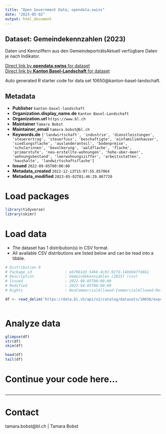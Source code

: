 ```yaml
---
title: "Open Government Data, opendata.swiss"
date: "2023-05-02"
output: html_document
---
```


## Dataset: Gemeindekennzahlen (2023)

Daten und Kennziffern aus den GemeindeporträtsAktuell verfügbare Daten je nach Indikator.

[Direct link by **opendata.swiss** for dataset](https://opendata.swiss/de/dataset/gemeindekennzahlen-2022)<br>
[Direct link by **Kanton Basel-Landschaft** for dataset](https://data.bl.ch/explore/dataset/10650/)

Auto generated R starter code for data set 10650@kanton-basel-landschaft.

## Metadata

- **Publisher** `kanton-basel-landschaft`
- **Organization.display_name.de** `Kanton Basel-Landschaft`
- **Organization.url** `https://www.bl.ch`
- **Maintainer** `Tamara Bobst`
- **Maintainer_email** `tamara.bobst@bl.ch`
- **Keywords.de** `['landwirtschaft', 'industrie', 'dienstleistungen', 'steuerertrag', 'steuerfuss', 'beschaftigte', 'einfamilienhauser', 'siedlungsflache', 'auslanderanteil', 'bodenpreise', 'schulerinnen', 'bevolkerung', 'waldflache', 'flache', 'primarstufe', 'neu-erstellte-wohnungen', 'hohe-uber-meer', 'wohnungsbestand', 'leerwohnungsziffer', 'arbeitsstatten', 'haushalte', 'landwirtschaftsflache']`
- **Issued** `2022-09-05T00:00:00`
- **Metadata_created** `2022-12-13T15:07:55.857064`
- **Metadata_modified** `2023-05-02T01:46:29.867720`


# Load packages

```r

library(tidyverse)
library(skimr)

```

# Load data

-   The dataset has 1 distribution(s) in CSV format.
-   All available CSV distributions are listed below and can be read into a tibble.

```r

# Distribution 0
# Package_id               : e670b1d3-54b6-4c01-927d-140dd47fd461
# Description              : Gemeindekennzahlen (2023) (csv)
# Issued                   : 2022-09-05T00:00:00
# Modified                 : 2023-04-05T00:00:00
# Rights                   : NonCommercialAllowed-CommercialAllowed-ReferenceRequired

df <- read_delim('https://data.bl.ch/api/v2/catalog/datasets/10650/exports/csv')



```

# Analyze data

```r

glimpse(df)
str(df)
skim(df)

head(df)
tail(df)

```

# Continue your code here...

```r

```

------------------------------------------------------------------------

# Contact

tamara.bobst@bl.ch | Tamara Bobst
